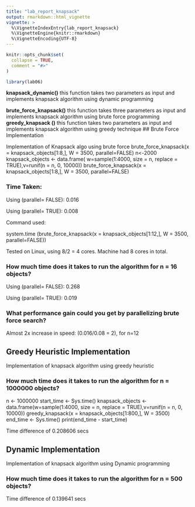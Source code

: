 ```yaml
---
title: "lab_report_knapsack"
output: rmarkdown::html_vignette
vignette: >
  %\VignetteIndexEntry{lab_report_knapsack}
  %\VignetteEngine{knitr::rmarkdown}
  %\VignetteEncoding{UTF-8}
---
```


```r
knitr::opts_chunk$set(
  collapse = TRUE,
  comment = "#>"
)
```

```r
library(lab06)
```
**knapsack_dynamic()**
this function takes two parameters as input and implements knapsack algorithm using dynamic programming

**brute_force_knapsack()**
this function takes three parameters as input and implements knapsack algorithm using brute force programming
**greedy_knapsack ()**
this function takes two parameters as input and implements knapsack algorithm using greedy technique
## Brute Force Implementation

Implementation of Knapsack algo using brute force brute_force_knapsack(x = knapsack_objects[1:8,], W = 3500, parallel=FALSE)
  n<-2000
 knapsack_objects <- data.frame(
 w=sample(1:4000, size = n, replace = TRUE),v=runif(n = n, 0, 10000))
 brute_force_knapsack(x = knapsack_objects[1:8,], W = 3500, parallel=FALSE)

### Time Taken:

Using (parallel= FALSE): 0.016

Using (parallel= TRUE): 0.008

Command used:

system.time (brute_force_knapsack(x = knapsack_objects[1:12,], W = 3500, parallel=FALSE))

Tested on Linux, using 8/2 = 4 cores. Machine had 8 cores in total.

### How much time does it takes to run the algorithm for n = 16 objects?

Using (parallel= FALSE): 0.268

Using (parallel= TRUE): 0.019

### What performance gain could you get by parallelizing brute force search?

Almost 2x increase in speed: (0.016/0.08 = 2), for n=12

## Greedy Heuristic Implementation
Implementation of knapsack algorithm using greedy heuristic 

### How much time does it takes to run the algorithm for n = 1000000 objects?
n <- 1000000
start_time <- Sys.time()
knapsack_objects <-data.frame(w=sample(1:4000, size = n, replace = TRUE),v=runif(n = n, 0, 10000))
greedy_knapsack(x = knapsack_objects[1:800,], W = 3500)
end_time <- Sys.time()
print(end_time - start_time)

Time difference of 0.208606 secs



## Dynamic Implementation
Implementation of knapsack algorithm using Dynamic programming     

### How much time does it takes to run the algorithm for n = 500 objects?
Time difference of 0.139641 secs

